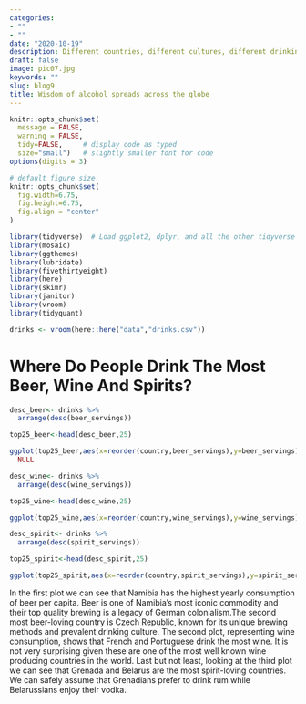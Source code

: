 ```yaml
---
categories:
- ""
- ""
date: "2020-10-19"
description: Different countries, different cultures, different drinking habits
draft: false
image: pic07.jpg
keywords: ""
slug: blog9
title: Wisdom of alcohol spreads across the globe
---
```


```r
knitr::opts_chunk$set(
  message = FALSE, 
  warning = FALSE, 
  tidy=FALSE,     # display code as typed
  size="small")   # slightly smaller font for code
options(digits = 3)

# default figure size
knitr::opts_chunk$set(
  fig.width=6.75, 
  fig.height=6.75,
  fig.align = "center"
)
```


```r
library(tidyverse)  # Load ggplot2, dplyr, and all the other tidyverse packages
library(mosaic)
library(ggthemes)
library(lubridate)
library(fivethirtyeight)
library(here)
library(skimr)
library(janitor)
library(vroom)
library(tidyquant)
```

```r

drinks <- vroom(here::here("data","drinks.csv"))
```

# Where Do People Drink The Most Beer, Wine And Spirits?


```r
desc_beer<- drinks %>% 
  arrange(desc(beer_servings))

top25_beer<-head(desc_beer,25)

ggplot(top25_beer,aes(x=reorder(country,beer_servings),y=beer_servings)) + geom_col(fill="brown") + labs(x="Country", y="Beer Servings", title="Top 25 Beer Consuming Countries") + coord_flip() + theme_clean() + 
  NULL


```

```r

desc_wine<- drinks %>% 
  arrange(desc(wine_servings))

top25_wine<-head(desc_wine,25)

ggplot(top25_wine,aes(x=reorder(country,wine_servings),y=wine_servings)) + geom_col(fill="maroon") + labs(x="Country", y="Wine Servings", title="Top 25 Wine Consuming Countries") + coord_flip() + theme_clean() + NULL


```

```r
desc_spirit<- drinks %>% 
  arrange(desc(spirit_servings))

top25_spirit<-head(desc_spirit,25)

ggplot(top25_spirit,aes(x=reorder(country,spirit_servings),y=spirit_servings)) + geom_col(fill="grey") + labs(x="Country", y="Spirit Servings", title="Top 25 Spirit Consuming Countries") + coord_flip() + theme_clean() + NULL

```

In the first plot we can see that Namibia has the highest yearly consumption of beer per capita. Beer is one of Namibia's most iconic commodity and their top quality brewing is a legacy of German colonialism.The second most beer-loving country is Czech Republic, known for its unique brewing methods and prevalent drinking culture. The second plot, representing wine consumption,  shows that French and Portuguese drink the most wine. It is not very surprising given these are one of the most well known wine producing countries in the world. Last but not least, looking at the third plot we can see that Grenada and Belarus are the most spirit-loving countries. We can safely assume that Grenadians prefer to drink rum while Belarussians enjoy their vodka.


